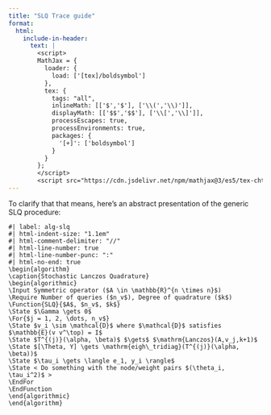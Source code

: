 ```yaml
---
title: "SLQ Trace guide"
format:
  html:
    include-in-header:
      text: |
        <script>
        MathJax = {
          loader: {
            load: ['[tex]/boldsymbol']
          },
          tex: {
            tags: "all",
            inlineMath: [['$','$'], ['\\(','\\)']],
            displayMath: [['$$','$$'], ['\\[','\\]']],
            processEscapes: true,
            processEnvironments: true,
            packages: {
              '[+]': ['boldsymbol']
            }
          }
        };
        </script>
        <script src="https://cdn.jsdelivr.net/npm/mathjax@3/es5/tex-chtml-full.js" type="text/javascript"></script>
---
```


To clarify that that means, here's an abstract presentation of the generic SLQ procedure: 

```.pseudocode
#| label: alg-slq
#| html-indent-size: "1.1em"
#| html-comment-delimiter: "//"
#| html-line-number: true
#| html-line-number-punc: ":"
#| html-no-end: true
\begin{algorithm}
\caption{Stochastic Lanczos Quadrature}
\begin{algorithmic}
\Input Symmetric operator ($A \in \mathbb{R}^{n \times n}$)
\Require Number of queries ($n_v$), Degree of quadrature ($k$)
\Function{SLQ}{$A$, $n_v$, $k$}
\State $\Gamma \gets 0$
\For{$j = 1, 2, \dots, n_v$}
\State $v_i \sim \mathcal{D}$ where $\mathcal{D}$ satisfies $\mathbb{E}(v v^\top) = I$
\State $T^{(j)}(\alpha, \beta)$ $\gets$ $\mathrm{Lanczos}(A,v_j,k+1)$
\State $[\Theta, Y] \gets \mathrm{eigh\_tridiag}(T^{(j)}(\alpha, \beta))$
\State $\tau_i \gets \langle e_1, y_i \rangle$
\State < Do something with the node/weight pairs $(\theta_i, \tau_i^2)$ >
\EndFor
\EndFunction
\end{algorithmic}
\end{algorithm}
```

